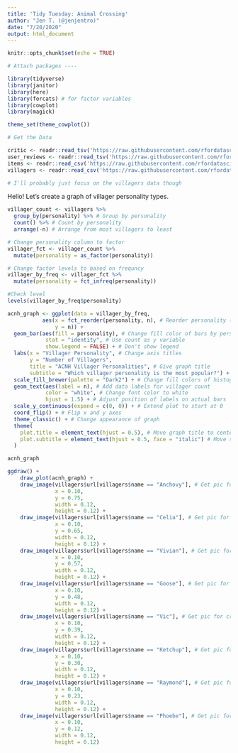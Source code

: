 ```yaml
---
title: 'Tidy Tuesday: Animal Crossing'
author: "Jen T. (@jenjentro)"
date: "7/20/2020"
output: html_document
---
```


```r
knitr::opts_chunk$set(echo = TRUE)

# Attach packages ----

library(tidyverse)
library(janitor)
library(here)
library(forcats) # for factor variables
library(cowplot)
library(magick)

theme_set(theme_cowplot())
```

```r

# Get the Data

critic <- readr::read_tsv('https://raw.githubusercontent.com/rfordatascience/tidytuesday/master/data/2020/2020-05-05/critic.tsv')
user_reviews <- readr::read_tsv('https://raw.githubusercontent.com/rfordatascience/tidytuesday/master/data/2020/2020-05-05/user_reviews.tsv')
items <- readr::read_csv('https://raw.githubusercontent.com/rfordatascience/tidytuesday/master/data/2020/2020-05-05/items.csv')
villagers <- readr::read_csv('https://raw.githubusercontent.com/rfordatascience/tidytuesday/master/data/2020/2020-05-05/villagers.csv')

# I'll probably just focus on the villagers data though
```

Hello! Let's create a graph of villager personality types.

```r

villager_count <- villagers %>%
  group_by(personality) %>% # Group by personality
  count() %>% # Count by personality
  arrange(-n) # Arrange from most villagers to least

# Change personality column to factor
villager_fct <- villager_count %>%
  mutate(personality = as_factor(personality))

# Change factor levels to based on frequncy
villager_by_freq <- villager_fct %>%
  mutate(personality = fct_infreq(personality))

#Check level
levels(villager_by_freq$personality)  
```

```r

acnh_graph <- ggplot(data = villager_by_freq, 
           aes(x = fct_reorder(personality, n), # Reorder personality (x variable) by count
               y = n)) + 
  geom_bar(aes(fill = personality), # Change fill color of bars by personality type
            stat = "identity", # Use count as y variable
            show.legend = FALSE) + # Don't show legend
  labs(x = "Villager Personality", # Change axis titles
       y = "Number of Villagers",
       title = "ACNH Villager Personalities", # Give graph title
       subtitle = "Which villager personality is the most popular?") + 
  scale_fill_brewer(palette = "Dark2") + # Change fill colors of histogram bars
  geom_text(aes(label = n), # Add data labels for villager count
            color = "white", # Change font color to white
            hjust = 1.5) + # Adjust position of labels on actual bars
  scale_y_continuous(expand = c(0, 0)) + # Extend plot to start at 0
  coord_flip() + # Flip x and y axes
  theme_classic() + # Change appearance of graph
  theme(
    plot.title = element_text(hjust = 0.5), # Move graph title to center
    plot.subtitle = element_text(hjust = 0.5, face = "italic") # Move subtitle to center, put in italics
  )

acnh_graph

```
```r

ggdraw() + 
    draw_plot(acnh_graph) +
    draw_image(villagers$url[villagers$name == "Anchovy"], # Get pic for lazy villager
               x = 0.10, 
               y = 0.75, 
               width = 0.12, 
               height = 0.12) +
    draw_image(villagers$url[villagers$name == "Celia"], # Get pic for normal villager
               x = 0.10, 
               y = 0.65, 
               width = 0.12, 
               height = 0.12) +
    draw_image(villagers$url[villagers$name == "Vivian"], # Get pic for snooty villager
               x = 0.10, 
               y = 0.57, 
               width = 0.12, 
               height = 0.12) +
    draw_image(villagers$url[villagers$name == "Goose"], # Get pic for jock villager
               x = 0.10, 
               y = 0.48, 
               width = 0.12, 
               height = 0.12) +
    draw_image(villagers$url[villagers$name == "Vic"], # Get pic for cranky villager 
               x = 0.10, 
               y = 0.39, 
               width = 0.12, 
               height = 0.12) +
    draw_image(villagers$url[villagers$name == "Ketchup"], # Get pic for peppy villager
               x = 0.10, 
               y = 0.30, 
               width = 0.12, 
               height = 0.12) +
    draw_image(villagers$url[villagers$name == "Raymond"], # Get pic for smug villager
               x = 0.10, 
               y = 0.23, 
               width = 0.12, 
               height = 0.12) +
    draw_image(villagers$url[villagers$name == "Phoebe"], # Get pic for uchi villager
               x = 0.10, 
               y = 0.12, 
               width = 0.12, 
               height = 0.12)
  

```

